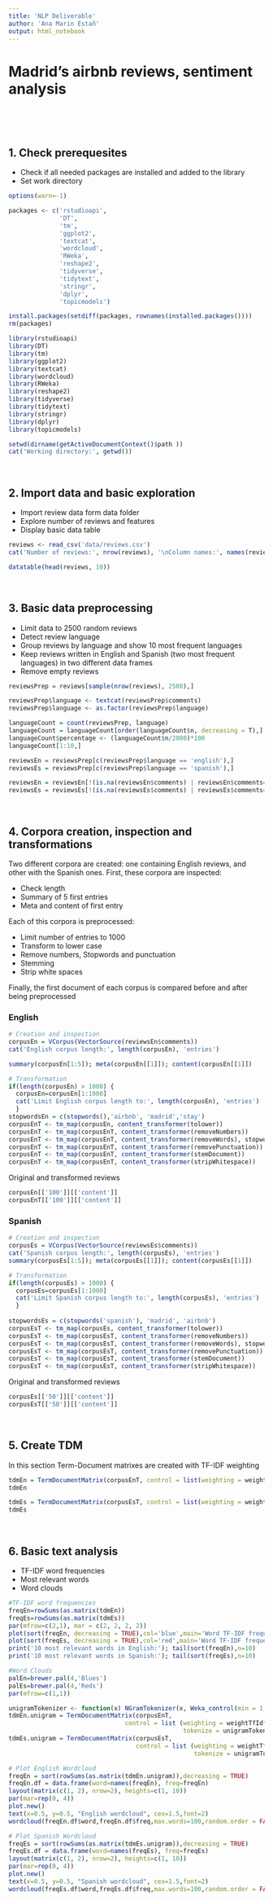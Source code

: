 ```yaml
---
title: 'NLP Deliverable'
author: 'Ana Marin Estañ'
output: html_notebook
---
```


# **Madrid's airbnb reviews, sentiment analysis**

&nbsp;

&nbsp;

## 1. Check prerequesites

* Check if all needed packages are installed and added to the library
* Set work directory


```r
options(warn=-1)

packages <- c('rstudioapi', 
              'DT', 
              'tm',
              'ggplot2',
              'textcat',
              'wordcloud',
              'RWeka',
              'reshape2', 
              'tidyverse', 
              'tidytext', 
              'stringr',
              'dplyr', 
              'topicmodels')

install.packages(setdiff(packages, rownames(installed.packages())))  
rm(packages)

library(rstudioapi)
library(DT)
library(tm)
library(ggplot2)
library(textcat)
library(wordcloud)
library(RWeka)
library(reshape2)
library(tidyverse)
library(tidytext)
library(stringr)
library(dplyr)
library(topicmodels)
```

```r
setwd(dirname(getActiveDocumentContext()$path ))
cat('Working directory:', getwd())
```

&nbsp;

## 2. Import data and basic exploration

* Import review data form data folder
* Explore number of reviews and features
* Display basic data table

```r
reviews <- read_csv('data/reviews.csv')
cat('Number of reviews:', nrow(reviews), '\nColumn names:', names(reviews))
```

```r
datatable(head(reviews, 10))
```

&nbsp;

## 3. Basic data preprocessing 

* Limit data to 2500 random reviews 
* Detect review language
* Group reviews by language and show 10 most frequent languages
* Keep reviews written in English and Spanish (two most frequent languages) in two different data frames
* Remove empty reviews

```r
reviewsPrep = reviews[sample(nrow(reviews), 2500),]

reviewsPrep$language <- textcat(reviewsPrep$comments)
reviewsPrep$language <- as.factor(reviewsPrep$language)

languageCount = count(reviewsPrep, language)
languageCount = languageCount[order(languageCount$n, decreasing = T),]
languageCount$percentage <- (languageCount$n/2000)*100
languageCount[1:10,]

reviewsEn = reviewsPrep[c(reviewsPrep$language == 'english'),]
reviewsEs = reviewsPrep[c(reviewsPrep$language == 'spanish'),]

reviewsEn = reviewsEn[!(is.na(reviewsEn$comments) | reviewsEn$comments==''), ]
reviewsEs = reviewsEs[!(is.na(reviewsEs$comments) | reviewsEs$comments==''), ]
```

&nbsp;

## 4. Corpora creation, inspection and transformations 

Two different corpora are created: one containing English reviews, and other with the Spanish ones.
First, these corpora are inspected:

* Check length
* Summary of 5 first entries
* Meta and content of first entry

Each of this corpora is preprocessed:

* Limit number of entries to 1000
* Transform to lower case
* Remove numbers, Stopwords and punctuation
* Stemming
* Strip white spaces

Finally, the first document of each corpus is compared before and after being preprocessed

### English
```r
# Creation and inspection
corpusEn = VCorpus(VectorSource(reviewsEn$comments))
cat('English corpus length:', length(corpusEn), 'entries')

summary(corpusEn[1:5]); meta(corpusEn[[1]]); content(corpusEn[[1]])

# Transformation
if(length(corpusEn) > 1000) {
  corpusEn=corpusEn[1:1000]
  cat('Limit English corpus length to:', length(corpusEn), 'entries')
  }
stopwordsEn = c(stopwords(),'airbnb', 'madrid','stay')
corpusEnT <- tm_map(corpusEn, content_transformer(tolower))
corpusEnT <- tm_map(corpusEnT, content_transformer(removeNumbers))
corpusEnT <- tm_map(corpusEnT, content_transformer(removeWords), stopwordsEn)
corpusEnT <- tm_map(corpusEnT, content_transformer(removePunctuation))
corpusEnT <- tm_map(corpusEnT, content_transformer(stemDocument))
corpusEnT <- tm_map(corpusEnT, content_transformer(stripWhitespace))
```

Original and transformed reviews
```r
corpusEn[['100']][['content']]
corpusEnT[['100']][['content']]
```

### Spanish
```r
# Creation and inspection
corpusEs = VCorpus(VectorSource(reviewsEs$comments))
cat('Spanish corpus length:', length(corpusEs), 'entries')
summary(corpusEs[1:5]); meta(corpusEs[[1]]); content(corpusEs[[1]])

# Transformation
if(length(corpusEs) > 1000) {
  corpusEs=corpusEs[1:1000]
  cat('Limit Spanish corpus length to:', length(corpusEs), 'entries')
  }
  
stopwordsEs = c(stopwords('spanish'), 'madrid', 'airbnb')
corpusEsT <- tm_map(corpusEs, content_transformer(tolower))
corpusEsT <- tm_map(corpusEsT, content_transformer(removeNumbers))
corpusEsT <- tm_map(corpusEsT, content_transformer(removeWords), stopwordsEs)
corpusEsT <- tm_map(corpusEsT, content_transformer(removePunctuation))
corpusEsT <- tm_map(corpusEsT, content_transformer(stemDocument))
corpusEsT <- tm_map(corpusEsT, content_transformer(stripWhitespace))
```

Original and transformed reviews
```r
corpusEs[['50']][['content']]
corpusEsT[['50']][['content']]
```

&nbsp;

## 5. Create TDM

In this section Term-Document matrixes are created with TF-IDF weighting

```r
tdmEn = TermDocumentMatrix(corpusEnT, control = list(weighting = weightTfIdf))
tdmEn

tdmEs = TermDocumentMatrix(corpusEsT, control = list(weighting = weightTfIdf))
tdmEs
```

&nbsp;

## 6. Basic text analysis

* TF-IDF word frequencies
* Most relevant words
* Word clouds
```r
#TF-IDF word frequencies
freqEn=rowSums(as.matrix(tdmEn))
freqEs=rowSums(as.matrix(tdmEs))
par(mfrow=c(2,1), mar = c(2, 2, 2, 2))
plot(sort(freqEn, decreasing = TRUE),col='blue',main='Word TF-IDF frequencies (English)', xlab='TF-IDF-based rank', ylab = 'TF-IDF')
plot(sort(freqEs, decreasing = TRUE),col='red',main='Word TF-IDF frequencies (Spanish)', xlab='TF-IDF-based rank', ylab = 'TF-IDF')
print('10 most relevant words in English:'); tail(sort(freqEn),n=10)
print('10 most relevant words in Spanish:'); tail(sort(freqEs),n=10)
```

```r
#Word Clouds
palEn=brewer.pal(4,'Blues')
palEs=brewer.pal(4,'Reds')
par(mfrow=c(1,1))

unigramTokenizer <- function(x) NGramTokenizer(x, Weka_control(min = 1, max = 1))
tdmEn.unigram = TermDocumentMatrix(corpusEnT,
                                control = list (weighting = weightTfIdf,
                                                tokenize = unigramTokenizer))
tdmEs.unigram = TermDocumentMatrix(corpusEsT,
                                   control = list (weighting = weightTfIdf,
                                                   tokenize = unigramTokenizer))
```

```r
# Plot English Wordcloud
freqEn = sort(rowSums(as.matrix(tdmEn.unigram)),decreasing = TRUE)
freqEn.df = data.frame(word=names(freqEn), freq=freqEn)
layout(matrix(c(1, 2), nrow=2), heights=c(1, 10))
par(mar=rep(0, 4))
plot.new()
text(x=0.5, y=0.5, "English wordcloud", cex=1.5,font=2)
wordcloud(freqEn.df$word,freqEn.df$freq,max.words=100,random.order = FALSE, colors=palEn)
```

```r
# Plot Spanish Wordcloud
freqEs = sort(rowSums(as.matrix(tdmEs.unigram)),decreasing = TRUE)
freqEs.df = data.frame(word=names(freqEs), freq=freqEs)
layout(matrix(c(1, 2), nrow=2), heights=c(1, 10))
par(mar=rep(0, 4))
plot.new()
text(x=0.5, y=0.5, "Spanish wordcloud", cex=1.5,font=2)
wordcloud(freqEs.df$word,freqEs.df$freq,max.words=100,random.order = FALSE, colors=palEs)
```















